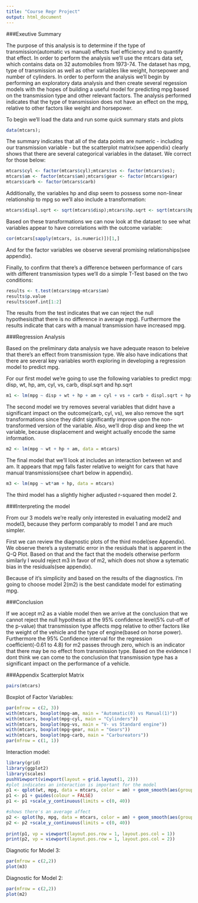 ```yaml
---
title: "Course Regr Project"
output: html_document
---
```


###Exeutive Summary

The purpose of this analysis is to determine if the type of transmission(automatic vs manual) effects fuel efficiency and to quantify that effect. In order to perform the analysis we'll use the mtcars data set, which contains data on 32 automobiles from 1973-74. The dataset has mpg, type of transmission as well as other variables like weight, horsepower and number of cylinders. In order to perform the analysis we'll begin by performing an exploratory data analysis and then create several regession models with the hopes of building a useful model for predicting mpg based on the transmission type and other relevant factors. The analysis performed indicates that the type of transmission does not have an effect on the mpg, relative to other factors like weight and horsepower.

To begin we'll load the data and run some quick summary stats and plots

```r
data(mtcars);
```

The summary indicates that all of the data points are numeric - including our transmission variable - but the scatterplot matrix(see appendix) clearly shows that there are several categorical variables in the dataset. We correct for those below:

```r
mtcars$cyl <- factor(mtcars$cyl);mtcars$vs <- factor(mtcars$vs);
mtcars$am <- factor(mtcars$am);mtcars$gear <- factor(mtcars$gear)
mtcars$carb <- factor(mtcars$carb)
```

Additionally, the variables hp and disp seem to possess some non-linear relationship to mpg so we'll also include a transformation:
```r
mtcars$displ.sqrt <- sqrt(mtcars$disp);mtcars$hp.sqrt <- sqrt(mtcars$hp)
```

Based on these transformations we can now look at the dataset to see what variables appear to have correlations with the outcome variable:

```r
cor(mtcars[sapply(mtcars, is.numeric)])[1,]
```

And for the factor variables we observe several promising relationships(see appendix).


Finally, to confirm that there's a difference between performance of cars with different transmission types we'll do a simple T-Test based on the two conditions:

```r
results <- t.test(mtcars$mpg~mtcars$am)
results$p.value
results$conf.int[1:2]
```

The results from the test indicates that we can reject the null hypothesis(that there is no difference in average mpg). Furthermore the results indicate that cars with a manual transmission have increased mpg.

###Regression Analysis

Based on the preliminary data analysis we have adequate reason to beleive that there's an effect from transmission type. We also have indications that there are several key variables worth exploring in developing a regression model to predict mpg. 

For our first model we're going to use the following variables to predict mpg: disp, wt, hp, am, cyl, vs, carb, displ.sqrt and hp.sqrt

```r
m1 <- lm(mpg ~ disp + wt + hp + am + cyl + vs + carb + displ.sqrt + hp.sqrt, data = mtcars)
```

The second model we try removes several variables that didnt have a significant impact on the outcome(carb, cyl, vs), we also remove the sqrt transformations since they didnt significantly improve upon the non-transformed version of the variable. Also, we'll drop disp and keep the wt variable, because displacement and weight actually encode the same information.

```r
m2 <- lm(mpg ~ wt + hp + am, data = mtcars)
```

The final model that we'll look at includes an interaction between wt and am. It appears that mpg falls faster relative to weight for cars that have manual transmissions(see chart below in appendix).
```r
m3 <- lm(mpg ~ wt*am + hp, data = mtcars)
```

The third model has a slightly higher adjusted r-squared then model 2.

###Interpreting the model

From our 3 models we're really only interested in evaluating model2 and model3, because they perform comparably to model 1 and are much simpler.

First we can review the diagnostic plots of the third model(see Appendix). 
We observe there's a systematic error in the residuals that is apparent in the Q-Q Plot. Based on that and the fact that the models otherwise perform similarly I would reject m3 in favor of m2, which does not show a sytematic bias in the residuals(see appendix).

Because of it's simplicity and based on the results of the diagnostics. I'm going to choose model 2(m2) is the best candidate model for estimating mpg.

###Conclusion

If we accept m2 as a viable model then we arrive at the conclusion that we cannot reject the null hypothesis at the 95% confidence level(5% cut-off of the p-value) that transmission type affects mpg relative to other factors like the weight of the vehicle and the type of engine(based on horse power). Furthermore the 95% Confidence interval for the regression coefficient(-0.61 to 4.8) for m2 passes through zero, which is an indicator that there may be no effect from transmission type. Based on the evidence I dont think we can come to the conclusion that transmission type has a significant impact on the performance of a vehicle.


###Appendix
Scatterplot Matrix
```r
pairs(mtcars)
```

Boxplot of Factor Variables:
```r
par(mfrow = c(2, 3))
with(mtcars, boxplot(mpg~am, main = "Automatic(0) vs Manual(1)"))
with(mtcars, boxplot(mpg~cyl, main = "Cylinders"))
with(mtcars, boxplot(mpg~vs, main = "V- vs Standard engine"))
with(mtcars, boxplot(mpg~gear, main = "Gears"))
with(mtcars, boxplot(mpg~carb, main = "Carbureators"))
par(mfrow = c(1, 1))
```

Interaction model:
```r
library(grid)
library(ggplot2)
library(scales)
pushViewport(viewport(layout = grid.layout(1, 2)))
#plot indicates an interaction is important for the model
p1 <- qplot(wt, mpg, data = mtcars, color = am) + geom_smooth(aes(group=am), method="lm")
p1 <- p1 + guides(colour = FALSE)
p1 <- p1 +scale_y_continuous(limits = c(0, 40))

#shows there's an average affect
p2 <- qplot(hp, mpg, data = mtcars, color = am) + geom_smooth(aes(group=am), method="lm")
p2 <- p2 +scale_y_continuous(limits = c(0, 40))
                             
print(p1, vp = viewport(layout.pos.row = 1, layout.pos.col = 1))
print(p2, vp = viewport(layout.pos.row = 1, layout.pos.col = 2))
```

Diagnotic for Model 3:
```r
par(mfrow = c(2,2))
plot(m3)
```

Diagnostic for Model 2:
```r
par(mfrow = c(2,2))
plot(m2)
```